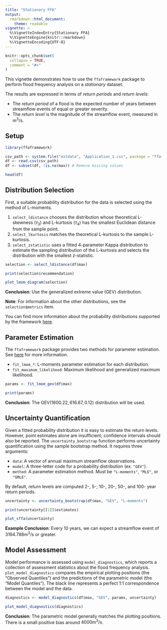 ```yaml
---
title: "Stationary FFA"
output: 
  rmarkdown::html_document:
    theme: readable
vignette: >
  %\VignetteIndexEntry{Stationary FFA}
  %\VignetteEngine{knitr::rmarkdown}
  %\VignetteEncoding{UTF-8}
---
```


```r
knitr::opts_chunk$set(
  collapse = TRUE,
  comment = "#>"
)
```

This vignette demonstrates how to use the `ffaframework` package to perform flood frequency analysis on a *stationary* dataset.

The results are expressed in terms of *return periods* and *return levels*:

- The *return period* of a flood is the expected number of years between streamflow events of equal or greater severity.
- The *return level* is the magnitude of the streamflow event, measured in $\text{m}^3/\text{s}$.

## Setup

```r
library(ffaframework)

csv_path <- system.file("extdata", "Application_1.csv", package = "ffaframework")
df <- read.csv(csv_path)
df <- subset(df, !is.na(max)) # Remove missing values

head(df)
```

## Distribution Selection

First, a suitable probability distribution for the data is selected using the method of L-moments.

1. `select_ldistance` chooses the distribution whose theoretical L-skewness ($\tau_3$) and L-kurtosis ($\tau_4$) has the smallest Euclidean distance from the sample point.
2. `select_lkurtosis` matches the theoretical L-kurtosis to the sample L-kurtosis.
3. `select_zstatistic` uses a fitted 4-parameter Kappa distribution to estimate the sampling distribution of the L-kurtosis and selects the distribution with the smallest z-statistic.

```r
selection <- select_ldistance(df$max)

print(selection$recommendation)

plot_lmom_diagram(selection)
```

**Conclusion**: Use the generalized extreme value (GEV) distribution.

**Note**: For information about the other distributions, see the `selection$metrics` item.

You can find more information about the probability distributions supported by the framework [here](https://rileywheadon.github.io/ffa-docs/distributions/).

## Parameter Estimation

The `ffaframework` package provides two methods for parameter estimation.
See [here](https://rileywheadon.github.io/ffa-docs/parameter-estimation/) for more information.

- `fit_lmom_*`: L-moments parameter estimation for each distribution.
- `fit_maximum_likelihood`: Maximum likelihood and generalized maximum likelihood.

```r
params <- fit_lmom_gev(df$max)

print(params)
```

**Conclusion**: The $\text{GEV}(1600.22, 616.67, 0.12)$ distribution will be used.

## Uncertainty Quantification

Given a fitted probability distribution it is easy to estimate the return levels. 
However, point estimates alone are insufficient; confidence intervals should also be reported.
The `uncertainty_bootstrap` function performs uncertainty quantification using the sample bootstrap method. It requires three arguments:

- `data`: A vector of annual maximum streamflow observations.
- `model`: A three-letter code for a probability distribution (ex. `"GEV"`).
- `method`: A parameter estimation method. Must be `"L-moments"`, `"MLE"`, or `"GMLE"`.

By default, return levels are computed 2-, 5-, 10-, 20-, 50-, and 100- year return periods. 

```r
uncertainty <- uncertainty_bootstrap(df$max, "GEV", "L-moments")

print(uncertainty[[1]]$estimates)

plot_sffa(uncertainty)
```

**Example Conclusion**: Every 10 years, we can expect a streamflow event of $3194.788\text{m}^3/\text{s}$ or greater.

## Model Assessment

Model performance is assessed using `model_diagnostics`, which reports a collection of assessment statistics about the flood frequency analysis.
`plot_model_diagnostics` compares the empirical plotting positions (the "Observed Quantiles") and the predictions of the parametric model (the "Model Quantiles"). 
The black line represents a perfect 1:1 correspondence between the model and the data.

```r
diagnostics <- model_diagnostics(df$max, "GEV", params, uncertainty)

plot_model_diagnostics(diagnostics)
```

**Conclusion**: The parametric model generally matches the plotting positions. There is a small positive bias around $4000\text{m}^3/\text{s}$.
